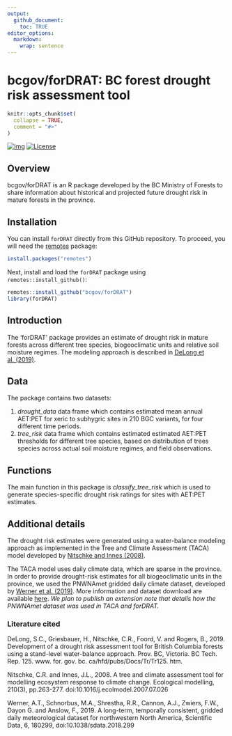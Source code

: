```yaml
---
output: 
  github_document: 
    toc: TRUE
editor_options: 
  markdown: 
    wrap: sentence
---
```


```{=html}
<!--
Copyright 2024 Province of British Columbia

Licensed under the Apache License, Version 2.0 (the "License");
you may not use this file except in compliance with the License.
You may obtain a copy of the License at

http://www.apache.org/licenses/LICENSE-2.0

Unless required by applicable law or agreed to in writing, software distributed under the License is distributed on an "AS IS" BASIS,
WITHOUT WARRANTIES OR CONDITIONS OF ANY KIND, either express or implied.
See the License for the specific language governing permissions and limitations under the License.
-->
```
<!-- Edit the README.Rmd only!!! The README.md is generated automatically from README.Rmd. -->

# bcgov/forDRAT: BC forest drought risk assessment tool

```r
knitr::opts_chunk$set(
  collapse = TRUE,
  comment = "#>"
)
```


[![img](https://img.shields.io/badge/Lifecycle-Experimental-339999)](https://github.com/bcgov/repomountie/blob/master/doc/lifecycle-badges.md) [![License](https://img.shields.io/badge/License-Apache%202.0-blue.svg)](https://opensource.org/licenses/Apache-2.0)

## Overview

bcgov/forDRAT is an R package developed by the BC Ministry of Forests to share information about historical and projected future drought risk in mature forests in the province.  

## Installation

You can install `forDRAT` directly from this GitHub repository.
To proceed, you will need the [remotes](https://cran.r-project.org/package=remotes) package:

```r
install.packages("remotes")
```

Next, install and load the `forDRAT` package using `remotes::install_github()`:

```r
remotes::install_github("bcgov/forDRAT")
library(forDRAT)
```

## Introduction

The 'forDRAT' package provides an estimate of drought risk in mature forests across different tree species, biogeoclimatic units and relative soil moisture regimes.  The modeling approach is described in [DeLong et al. (2019)](https://www.for.gov.bc.ca/hfd/pubs/Docs/Tr/TR125.pdf).  

## Data
The package contains two datasets:

1. *drought_data* data frame which contains estimated mean annual AET:PET for xeric to subhygric sites in 210 BGC variants, for four different time periods.
2. *tree_risk* data frame which contains estimated estimated AET:PET thresholds for different tree species, based on distribution of trees species across actual soil moisture regimes, and field observations.  

## Functions
The main function in this package is *classify_tree_risk* which is used to generate species-specific drought risk ratings for sites with AET:PET estimates.

## Additional details

The drought risk estimates were generated using a water-balance modeling approach as implemented in the Tree and Climate Assessment (TACA) model developed by [Nitschke and Innes (2008)](https://www.sciencedirect.com/science/article/abs/pii/S0304380007004061?via%3Dihub).  

The TACA model uses daily climate data, which are sparse in the province.  In order to provide drought-risk estimates for all biogeoclimatic units in the province, we used the PNWNAmet gridded daily climate dataset, developed by [Werner et al. (2019)](https://www.nature.com/articles/sdata2018299).  More information and dataset download are available [here](https://www.pacificclimate.org/data/daily-gridded-meteorological-datasets).  *We plan to publish an extension note that details how the PNWNAmet dataset was used in TACA and forDRAT.*


### Literature cited

DeLong, S.C., Griesbauer, H., Nitschke, C.R., Foord, V. and Rogers, B., 2019. Development of a drought risk assessment tool for British Columbia forests using a stand-level water-balance approach. Prov. BC, Victoria. BC Tech. Rep. 125. www. for. gov. bc. ca/hfd/pubs/Docs/Tr/Tr125. htm.

Nitschke, C.R. and Innes, J.L., 2008. A tree and climate assessment tool for modelling ecosystem response to climate change. Ecological modelling, 210(3), pp.263-277. doi:10.1016/j.ecolmodel.2007.07.026

Werner, A.T., Schnorbus, M.A., Shrestha, R.R., Cannon, A.J., Zwiers, F.W., Dayon G. and Anslow, F., 2019. A long-term, temporally consistent, gridded daily meteorological dataset for northwestern North America, Scientific Data, 6, 180299, doi:10.1038/sdata.2018.299




